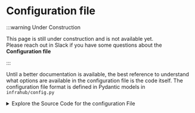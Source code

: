 
# Configuration file

:::warning Under Construction

This page is still under construction and is not available yet.<br />
Please reach out in Slack if you have some questions about the **Configuration file**

:::

Until a better documentation is available, the best reference to understand what options are available in the configuration file is the code itself.
The configuration file format is defined in Pydantic models in `infrahub/config.py`

<details>
  <summary>Explore the Source Code for the configuration File</summary>
  <CodeBlock language="python">{infrahubConfigPy}</CodeBlock>
</details>
